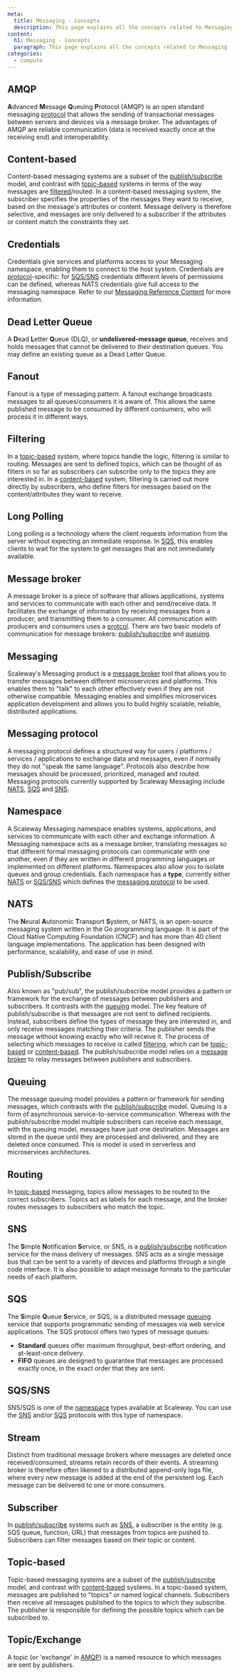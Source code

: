 ```yaml
---
meta:
  title: Messaging - Concepts
  description: This page explains all the concepts related to Messaging
content:
  h1: Messaging - Concepts
  paragraph: This page explains all the concepts related to Messaging
categories:
  - compute
---
```


<Concept opened>

## AMQP

**A**dvanced **M**essage **Q**ueuing **P**rotocol (AMQP) is an open standard messaging [protocol](#messaging-protocol) that allows the sending of transactional messages between servers and devices via a message broker. The advantages of AMQP are reliable communication (data is received exactly once at the receiving end) and interoperability.

</Concept>

<Concept opened>

## Content-based

Content-based messaging systems are a subset of the [publish/subscribe](#publishsubscribe) model, and contrast with [topic-based](#topic-based) systems in terms of the way messages are [filtered](#filtering)/routed. In a content-based messaging system, the subscriber specifies the properties of the messages they want to receive, based on the message's attributes or content. Message delivery is therefore selective, and messages are only delivered to a subscriber if the attributes or content match the constraints they set.

</Concept>

<Concept opened>

## Credentials

Credentials give services and platforms access to your Messaging namespace, enabling them to connect to the host system. Credentials are [protocol](#messaging-protocol)-specific: for [SQS/SNS](#sqssns) credentials different levels of permissions can be defined, whereas NATS credentials give full access to the messaging namespace. Refer to our [Messaging Reference Content](/compute/messaging/reference-content/) for more information.

</Concept>

<Concept>

## Dead Letter Queue

A **D**ead **L**etter **Q**ueue (DLQ), or **undelivered-message queue**, receives and holds messages that cannot be delivered to their destination queues. You may define an existing queue as a Dead Letter Queue.

</Concept>

<Concept>

## Fanout

Fanout is a type of messaging pattern. A fanout exchange broadcasts messages to all queues/consumers it is aware of. This allows the same published message to be consumed by different consumers, who will process it in different ways.

</Concept>

<Concept>

## Filtering

In a [topic-based](#topic-based) system, where topics handle the logic, filtering is similar to routing. Messages are sent to defined topics, which can be thought of as filters in so far as subscribers can subscribe only to the topics they are interested in. In a [content-based](#content-based) system, filtering is carried out more directly by subscribers, who define filters for messages based on the content/attributes they want to receive.

</Concept>

<Concept>

## Long Polling

Long polling is a technology where the client requests information from the server without expecting an immediate response. In [SQS](#sqs), this enables clients to wait for the system to get messages that are not immediately available.

</Concept>

<Concept>

## Message broker

A message broker is a piece of software that allows applications, systems and services to communicate with each other and send/receive data. It facilitates the exchange of information by receiving messages from a producer, and transmitting them to a consumer. All communication with producers and consumers uses a [protcol](#messaging-protocol). There are two basic models of communication for message brokers: [publish/subscribe](#publishsubscribe) and [queuing](#queuing).

</Concept>

<Concept>

## Messaging

Scaleway's Messaging product is a [message broker](#message-broker) tool that allows you to transfer messages between different microservices and platforms. This enables them to "talk" to each other effectively even if they are not otherwise compatible. Messaging enables and simplifies microservices application development and allows you to build highly scalable, reliable, distributed applications. 

</Concept>

<Concept>

## Messaging protocol

A messaging protocol defines a structured way for users / platforms / services / applications to exchange data and messages, even if normally they do not "speak the same language". Protocols also describe how messages should be processed, prioritized, managed and routed. Messaging protocols currently supported by Scaleway Messaging include [NATS](#nats), [SQS](#sqs) and [SNS](#sns).

</Concept>

<Concept>

## Namespace

A Scaleway Messaging namespace enables systems, applications, and services to communicate with each other and exchange information. A Messaging namespace acts as a message broker, translating messages so that different formal messaging protocols can communicate with one another, even if they are written in different programming languages or implemented on different platforms. Namespaces also allow you to isolate queues and group credentials. Each namespace has a **type**, currently either [NATS](#nats) or [SQS/SNS](#sqssns) which defines the [messaging protocol](#messaging-protocol) to be used.

</Concept>

<Concept>

## NATS

The **N**eural **A**utonomic **T**ransport **S**ystem, or NATS, is an open-source messaging system written in the Go programming language. It is part of the Cloud Native Computing Foundation (CNCF) and has more than 40 client language implementations. The application has been designed with performance, scalability, and ease of use in mind.

</Concept>

<Concept>

## Publish/Subscribe

Also known as "pub/sub", the publish/subscribe model provides a pattern or framework for the exchange of messages between publishers and subscribers. It contrasts with the [queuing](#queuing) model. The key feature of publish/subscribe is that messages are not sent to defined recipients. Instead, subscribers define the types of message they are interested in, and only receive messages matching their criteria. The publisher sends the message without knowing exactly who will receive it. The process of selecting which messages to receive is called [filtering](#filtering), which can be [topic-based](#topic-based) or [content-based](#content-based). The publish/subscribe model relies on a [message broker](#message-broker) to relay messages between publishers and subscribers. 

</Concept>

<Concept>

## Queuing

The message queuing model provides a pattern or framework for sending messages, which contrasts with the [publish/subscribe](#publishsubscribe) model. Queuing is a form of asynchronous service-to-service communication. Whereas with the publish/subscribe model multiple subscribers can receive each message, with the queuing model, messages have just one destination. Messages are stored in the queue until they are processed and delivered, and they are deleted once consumed. This is model is used in serverless and microservices architectures. 

</Concept>

<Concept>

## Routing

In [topic-based](#topic-based) messaging, topics allow messages to be routed to the correct subscribers. Topics act as labels for each message, and the broker routes messages to subscribers who match the topic.

</Concept>

<Concept>

## SNS

The **S**imple **N**otification **S**ervice, or SNS, is a [publish/subscribe](#publishsubscribe) notification service for the mass delivery of messages. SNS acts as a single message bus that can be sent to a variety of devices and platforms through a single code interface. It is also possible to adapt message formats to the particular needs of each platform.

</Concept>

<Concept>

## SQS

The **S**imple **Q**ueue **S**ervice, or SQS, is a distributed message [queuing](#queuing) service that supports programmatic sending of messages via web service applications. The SQS protocol offers two types of message queues: 
- **Standard** queues offer maximum throughput, best-effort ordering, and at-least-once delivery. 
- **FIFO** queues are designed to guarantee that messages are processed exactly once, in the exact order that they are sent.

</Concept>

<Concept>

## SQS/SNS

SNS/SQS is one of the [namespace](#namespace) types available at Scaleway. You can use the [SNS](#sns) and/or [SQS](#sqs) protocols with this type of namespace.

</Concept>

<Concept>

## Stream

Distinct from traditional message brokers where messages are deleted once received/consumed, streams retain records of their events. A streaming broker is therefore often likened to a distributed append-only logs file, where every new message is added at the end of the persistent log. Each message can be delivered to one or more consumers.

</Concept>

<Concept>

## Subscriber

In [publish/subscribe](#publishsubscribe) systems such as [SNS](#sns), a subscriber is the entity (e.g. SQS queue, function, URL) that messages from topics are pushed to. Subscribers can filter messages based on their topic or content.

</Concept>

<Concept>

## Topic-based

Topic-based messaging systems are a subset of the [publish/subscribe](#publishsubscribe) model, and contrast with [content-based](#content-based) systems. In a topic-based system, messages are published to "topics" or named logical channels. Subscribers then receive all messages published to the topics to which they subscribe. The publisher is responsible for defining the possible topics which can be subscribed to.

</Concept>

<Concept>

## Topic/Exchange

A topic (or 'exchange' in [AMQP](https://en.wikipedia.org/wiki/Advanced_Message_Queuing_Protocol)) is a named resource to which messages are sent by publishers.

</Concept>